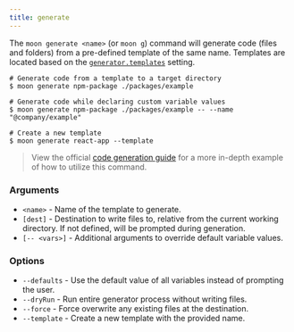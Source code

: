 ```yaml
---
title: generate
---
```


The `moon generate <name>` (or `moon g`) command will generate code (files and folders) from a
pre-defined template of the same name. Templates are located based on the
[`generator.templates`](../config/workspace#templates) setting.

```shell
# Generate code from a template to a target directory
$ moon generate npm-package ./packages/example

# Generate code while declaring custom variable values
$ moon generate npm-package ./packages/example -- --name "@company/example"

# Create a new template
$ moon generate react-app --template
```

> View the official [code generation guide](../guides/codegen) for a more in-depth example of how to
> utilize this command.

### Arguments

- `<name>` - Name of the template to generate.
- `[dest]` - Destination to write files to, relative from the current working directory. If not
  defined, will be prompted during generation.
- `[-- <vars>]` - Additional arguments to override default variable values.

### Options

- `--defaults` - Use the default value of all variables instead of prompting the user.
- `--dryRun` - Run entire generator process without writing files.
- `--force` - Force overwrite any existing files at the destination.
- `--template` - Create a new template with the provided name.
